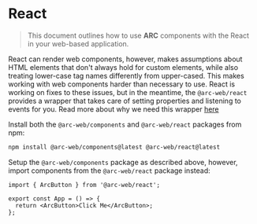 # React

> This document outlines how to use **ARC** components with the React in your web-based application.

React can render web components, however, makes assumptions about HTML elements that don't always hold for custom elements, while also treating lower-case tag names differently from upper-cased. This makes working with web components harder than necessary to use. React is working on fixes to these issues, but in the meantime, the `@arc-web/react` provides a wrapper that takes care of setting properties and listening to events for you. Read more about why we need this wrapper [here](https://lit.dev/docs/frameworks/react/#why-are-wrappers-needed)

Install both the `@arc-web/components` and `@arc-web/react` packages from npm:

```sh
npm install @arc-web/components@latest @arc-web/react@latest
```

Setup the `@arc-web/components` package as described above, however, import components from the `@arc-web/react` package instead:

```tsx
import { ArcButton } from '@arc-web/react';

export const App = () => {
  return <ArcButton>Click Me</ArcButton>;
};
```
